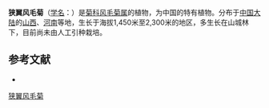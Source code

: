 {{Speciesbox
| name = 狭翼风毛菊
| status = 
| status_system = 
| image =
| genus = Saussurea
| species = frondosa
| authority = Hand.-Mazz.
}}

'''狭翼风毛菊'''（[[学名|学名]]：{{lang|la|''Saussurea frondosa''}}）是[[菊科|菊科]][[风毛菊属|风毛菊属]]的植物，为中国的特有植物。分布于[[中国大陆|中国大陆]]的[[山西|山西]]、[[河南|河南]]等地，生长于海拔1,450米至2,300米的地区，多生长在山城林下，目前尚未由人工引种栽培。

== 参考文献 ==
<div class="references-small">
* {{cite web| url =http://www.bioinfo.cn/db05/KmzwSpecies.php?action=view&id=5317| title =狭翼风毛菊| work =《中国高等植物数据库全库》| publisher =中国科学院微生物研究所| author =昆明植物研究所| accessdate =2009-02-24| deadurl =yes| archiveurl =https://web.archive.org/web/20160305105043/http://www.bioinfo.cn/db05/KmzwSpecies.php?action=view&id=5317| archivedate =2016-03-05}}
</div>
{{Taxonbar|from=Q15226937}}

[[Category:风毛菊属|狭翼风毛菊]]


{{植物小作品}}